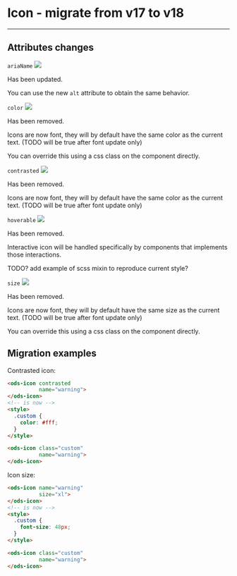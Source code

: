 
<Meta of={IconStories} name='Migration From 17.x' />

# Icon - migrate from v17 to v18
----

## Attributes changes

`ariaName` <img src="https://img.shields.io/badge/updated-00FFFF" />

Has been updated.

You can use the new `alt` attribute to obtain the same behavior.

`color` <img src="https://img.shields.io/badge/removed-FF0000" />

Has been removed.

Icons are now font, they will by default have the same color as the current text. (TODO will be true after font update only)

You can override this using a css class on the component directly.

`contrasted` <img src="https://img.shields.io/badge/removed-FF0000" />

Has been removed.

Icons are now font, they will by default have the same color as the current text. (TODO will be true after font update only)

`hoverable` <img src="https://img.shields.io/badge/removed-FF0000" />

Has been removed.

Interactive icon will be handled specifically by components that implements those interactions.

TODO? add example of scss mixin to reproduce current style?

`size` <img src="https://img.shields.io/badge/removed-FF0000" />

Has been removed.

Icons are now font, they will by default have the same size as the current text. (TODO will be true after font update only)

You can override this using a css class on the component directly.

## Migration examples

Contrasted icon:
```html
<ods-icon contrasted
          name="warning">
</ods-icon>
<!-- is now -->
<style>
  .custom {
    color: #fff;
  }
</style>

<ods-icon class="custom"
          name="warning">
</ods-icon>
```

Icon size:
```html
<ods-icon name="warning"
          size="xl">
</ods-icon>
<!-- is now -->
<style>
  .custom {
    font-size: 48px;
  }
</style>

<ods-icon class="custom"
          name="warning">
</ods-icon>
```

